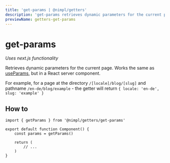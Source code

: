 ```yaml
---
title: 'get-params | @nimpl/getters'
description: 'get-params retrieves dynamic parameters for the current page. Works the same as next.js useParams, but in a React server component'
previewName: getters-get-params
---
```


# get-params

*Uses next.js functionality*

Retrieves dynamic parameters for the current page. Works the same as [useParams](https://nextjs.org/docs/app/api-reference/functions/use-params), but in a React server component.

For example, for a page at the directory `/[locale]/blog/[slug]` and pathname `/en-de/blog/example` - the getter will return `{ locale: 'en-de', slug: 'example' }`

## How to

```tsx
import { getParams } from '@nimpl/getters/get-params'

export default function Component() {
    const params = getParams()

    return (
        // ...
    )
}
```
